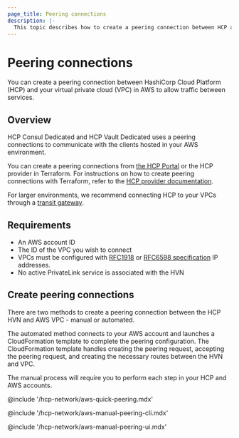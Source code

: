 ```yaml
---
page_title: Peering connections
description: |-
  This topic describes how to create a peering connection between HCP and your virtual private cloud (VPC) in AWS.
---
```


# Peering connections

You can create a peering connection between HashiCorp Cloud Platform (HCP) and
your virtual private cloud (VPC) in AWS to allow traffic between services.

## Overview

HCP Consul Dedicated and HCP Vault Dedicated uses a peering connections to communicate with the clients
hosted in your AWS environment.

You can create a peering connections from [the HCP Portal](https://portal.cloud.hashicorp.com/) or the
HCP provider in Terraform. For instructions on how to create peering connections
with Terraform, refer to the [HCP provider
documentation](https://registry.terraform.io/providers/hashicorp/hcp/latest/docs/resources/aws_network_peering).

For larger environments, we recommend connecting HCP to your VPCs through a [transit
gateway](/hcp/docs/hcp/network/hvn-aws/tgw-attach).

## Requirements

- An AWS account ID
- The ID of the VPC you wish to connect
- VPCs must be configured with [RFC1918](https://datatracker.ietf.org/doc/html/rfc1918) or [RFC6598 specification](https://datatracker.ietf.org/doc/html/rfc6598) IP addresses.
- No active PrivateLink service is associated with the HVN

## Create peering connections

There are two methods to create a peering connection between the HCP HVN and AWS VPC - manual or automated.

The automated method connects to your AWS account and launches a CloudFormation template to complete the peering configuration.
The CloudFormation template handles creating the peering request, accepting the peering request, and creating the
necessary routes between the HVN and VPC.

The manual process will require you to perform each step in your HCP and AWS accounts.

<Tabs>
<Tab heading="Quick peering">

@include '/hcp-network/aws-quick-peering.mdx'

</Tab>
<Tab heading="Manual peering using AWS CLI">

@include '/hcp-network/aws-manual-peering-cli.mdx'

</Tab>
<Tab heading="Manual peering using AWS UI">

@include '/hcp-network/aws-manual-peering-ui.mdx'

</Tab>
</Tabs>